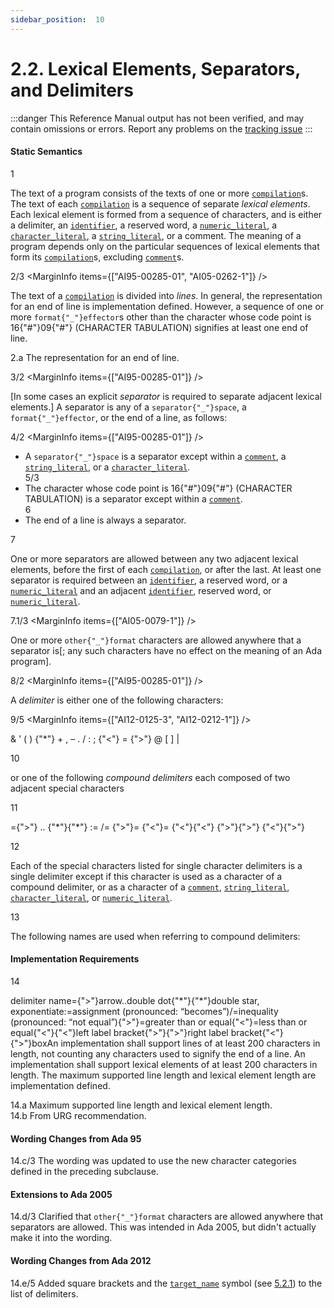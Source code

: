 ```yaml
---
sidebar_position:  10
---
```


# 2.2. Lexical Elements, Separators, and Delimiters

:::danger
This Reference Manual output has not been verified,
and may contain omissions or errors.
Report any problems on the [tracking issue](https://github.com/ada-lang-io/ada-lang-io/issues/20)
:::



#### Static Semantics

<MarginText>1</MarginText>
<p>The text of a program consists of the texts of one or more <code><a href="/docs/arm/AA-10/AA-10.1#S0285">compilation</a></code>s. The text of each <code><a href="/docs/arm/AA-10/AA-10.1#S0285">compilation</a></code> is a sequence of separate <i>lexical elements</i>. Each lexical element is formed from a sequence of characters, and is either a delimiter, an <code><a href="/docs/arm/AA-2/AA-2.3#S0002">identifier</a></code>, a reserved word, a <code><a href="/docs/arm/AA-2/AA-2.4#S0006">numeric_literal</a></code>, a <code><a href="/docs/arm/AA-2/AA-2.5#S0015">character_literal</a></code>, a <code><a href="/docs/arm/AA-2/AA-2.6#S0016">string_literal</a></code>, or a comment. The meaning of a program depends only on the particular sequences of lexical elements that form its <code><a href="/docs/arm/AA-10/AA-10.1#S0285">compilation</a></code>s, excluding <code><a href="/docs/arm/AA-2/AA-2.7#S0018">comment</a></code>s.<br /></p>

<MarginText>2/3</MarginText>
<MarginInfo items={["AI95-00285-01", "AI05-0262-1"]} />
<p>The text of a <code><a href="/docs/arm/AA-10/AA-10.1#S0285">compilation</a></code> is divided into <i>lines</i>. In general, the representation for an end of line is implementation defined. However, a sequence of one or more <code>format{"_"}effector</code>s other than the character whose code point is 16{"#"}09{"#"} (CHARACTER TABULATION) signifies at least one end of line. <br /></p>

<AnnotatedOnly>
<MarginText>2.a</MarginText>
<Admonition type="aarm" aarm="implementation-defined">
<b></b>The representation for an end of line.<br />
</Admonition>
</AnnotatedOnly>

<MarginText>3/2</MarginText>
<MarginInfo items={["AI95-00285-01"]} />
<p>[In some cases an explicit <i>separator</i> is required to separate adjacent lexical elements.] A separator is any of a <code>separator{"_"}space</code>, a <code>format{"_"}effector</code>, or the end of a line, as follows: <br /></p>

<MarginText>4/2</MarginText>
<MarginInfo items={["AI95-00285-01"]} />
<ul>
<li>A <code>separator{"_"}space</code> is a separator except within a <code><a href="/docs/arm/AA-2/AA-2.7#S0018">comment</a></code>, a <code><a href="/docs/arm/AA-2/AA-2.6#S0016">string_literal</a></code>, or a <code><a href="/docs/arm/AA-2/AA-2.5#S0015">character_literal</a></code>.<br /></li>
<MarginText>5/3</MarginText>
<MarginInfo items={["AI95-00285-01", "AI05-0262-1"]} />
<li>The character whose code point is 16{"#"}09{"#"} (CHARACTER TABULATION) is a separator except within a <code><a href="/docs/arm/AA-2/AA-2.7#S0018">comment</a></code>.<br /></li>
<MarginText>6</MarginText>
<li>The end of a line is always a separator. <br /></li>
</ul>
<MarginText>7</MarginText>
<p>One or more separators are allowed between any two adjacent lexical elements, before the first of each <code><a href="/docs/arm/AA-10/AA-10.1#S0285">compilation</a></code>, or after the last. At least one separator is required between an <code><a href="/docs/arm/AA-2/AA-2.3#S0002">identifier</a></code>, a reserved word, or a <code><a href="/docs/arm/AA-2/AA-2.4#S0006">numeric_literal</a></code> and an adjacent <code><a href="/docs/arm/AA-2/AA-2.3#S0002">identifier</a></code>, reserved word, or <code><a href="/docs/arm/AA-2/AA-2.4#S0006">numeric_literal</a></code>.<br /></p>

<MarginText>7.1/3</MarginText>
<MarginInfo items={["AI05-0079-1"]} />
<p>One or more <code>other{"_"}format</code> characters are allowed anywhere that a separator is[; any such characters have no effect on the meaning of an Ada program].<br /></p>

<MarginText>8/2</MarginText>
<MarginInfo items={["AI95-00285-01"]} />
<p>A <i>delimiter</i> is either one of the following characters: <br /></p>

<MarginText>9/5</MarginText>
<MarginInfo items={["AI12-0125-3", "AI12-0212-1"]} />
<p class="Indented2">&    '    (    )    {"*"}    +    ,    &ndash;    .    /    :    ;    {"<"}    =    {">"}    @    [    ]    |<br /></p>

<MarginText>10</MarginText>
<p>or one of the following <i>compound delimiters</i> each composed of two adjacent special characters <br /></p>

<MarginText>11</MarginText>
<p class="Indented2">={">"}    ..    {"*"}{"*"}    :=    /=    {">"}=    {"<"}=    {"<"}{"<"}    {">"}{">"}    {"<"}{">"}<br /></p>

<MarginText>12</MarginText>
<p>Each of the special characters listed for single character delimiters is a single delimiter except if this character is used as a character of a compound delimiter, or as a character of a <code><a href="/docs/arm/AA-2/AA-2.7#S0018">comment</a></code>, <code><a href="/docs/arm/AA-2/AA-2.6#S0016">string_literal</a></code>, <code><a href="/docs/arm/AA-2/AA-2.5#S0015">character_literal</a></code>, or <code><a href="/docs/arm/AA-2/AA-2.4#S0006">numeric_literal</a></code>.<br /></p>

<MarginText>13</MarginText>
<p>The following names are used when referring to compound delimiters:<br /></p>


#### Implementation Requirements

<MarginText>14</MarginText>
<p>delimiter name={">"}arrow..double dot{"*"}{"*"}double star, exponentiate:=assignment (pronounced: &ldquo;becomes&rdquo;)/=inequality (pronounced: &ldquo;not equal&rdquo;){">"}=greater than or equal{"<"}=less than or equal{"<"}{"<"}left label bracket{">"}{">"}right label bracket{"<"}{">"}boxAn implementation shall support lines of at least 200 characters in length, not counting any characters used to signify the end of a line. An implementation shall support lexical elements of at least 200 characters in length. The maximum supported line length and lexical element length are implementation defined. <br /></p>

<AnnotatedOnly>
<MarginText>14.a</MarginText>
<Admonition type="aarm" aarm="implementation-defined">
<b></b>Maximum supported line length and lexical element length.<br />
</Admonition>
</AnnotatedOnly>

<AnnotatedOnly>
<MarginText>14.b</MarginText>
<Admonition type="aarm" aarm="discussion">
<b></b>From URG recommendation. <br />
</Admonition>
</AnnotatedOnly>

<AnnotatedOnly>

#### Wording Changes from Ada 95

</AnnotatedOnly>
<AnnotatedOnly>
<MarginText>14.c/3</MarginText>
<MarginInfo items={["AI95-00285-01", "AI05-0299-1"]} />
<Admonition type="aarm" aarm="note">
The wording was updated to use the new character categories defined in the preceding subclause. <br />
</Admonition>
</AnnotatedOnly>

<AnnotatedOnly>

#### Extensions to Ada 2005

</AnnotatedOnly>
<AnnotatedOnly>
<MarginText>14.d/3</MarginText>
<MarginInfo items={["AI05-0079-1"]} />
<Admonition type="aarm" aarm="correction">
<b></b> Clarified that <code>other{"_"}format</code> characters are allowed anywhere that separators are allowed. This was intended in Ada 2005, but didn't actually make it into the wording. <br />
</Admonition>
</AnnotatedOnly>

<AnnotatedOnly>

#### Wording Changes from Ada 2012

</AnnotatedOnly>
<AnnotatedOnly>
<MarginText>14.e/5</MarginText>
<MarginInfo items={["AI12-0125-3", "AI12-0212-1"]} />
<Admonition type="aarm" aarm="note">
Added square brackets and the <code><a href="/docs/arm/AA-5/AA-5.2#S0174">target_name</a></code> symbol (see <a href="/docs/arm/AA-5/AA-5.2#Subclause_5.2.1">5.2.1</a>) to the list of delimiters. <br />
</Admonition>
</AnnotatedOnly>

